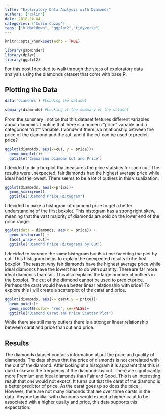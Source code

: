 ```yaml
---
title: "Exploratory Data Analysis with Diamonds"
authors: ["colin"]
date: 2018-10-04
categories: ["Colin Cozad"]
tags: ["R Markdown", "ggplot2","tidyverse"]
---
```


```r
knitr::opts_chunk$set(echo = TRUE)

library(gapminder)
library(dplyr)
library(ggplot2)
```

For this post I decided to walk through the steps of exploratory data analysis using the diamonds dataset that come with base R.

## Plotting the Data

```r
data('diamonds') #Loading the dataset

summary(diamonds) #Looking at the summary of the dataset
```

From the summary I notice that this dataset features different variables about diamonds. I notice that there is a numeric "price" variable and a categorical "cut"" variable. I wonder if there is a relationship between the price of the diamond and the cut, and if the cut can be used to predict price? 

```r
ggplot(diamonds, aes(x=cut, y = price))+
  geom_boxplot()+
  ggtitle("Comparing Diamond Cut and Price")
```

I decided to do a boxplot that measures the price statstics for each cut. The results were unexpected, fair diamonds had the highest average price while ideal had the lowest. There seems to be a lot of outliers in this visualization. 

```r
ggplot(diamonds, aes(x=price))+
  geom_histogram()+
  ggtitle("Diamond Price Histogram")
```

I decided to make a histogram of diamond price to get a better understanding of the first boxplot. This histogram has a strong right skew, meaning that the vast majority of diamonds are sold on the lower end of the price range. 

```r
ggplot(data = diamonds, aes(x = price)) +
  geom_histogram() +
  facet_wrap(~ cut)+
  ggtitle("Diamond Price Histograms by Cut")
```

I decided to recreate the same histogram but this time facetting the plot by cut. This histogram helps to explain the unexpected results in the first boxplot. The reason why fair diamonds have the highest average price while ideal diamonds have the lowest has to do with quantity. There are far more ideal diamonds than fair. This also explains the large number of outliers in the boxplot. The cut of the diamond cannot be used to predict price. Perhaps the carat would have a better linear relationship with price? To explore this I will create a scatterplot of the carat and price. 

```r
ggplot(diamonds, aes(x= carat,y = price))+
  geom_point()+
  geom_smooth(color= "red", se=FALSE)+
  ggtitle("Diamond Carat and Price Scatter Plot")
```

While there are still many outliers there is a stronger linear relationship between carat and price than cut and price.

## Results

The diamonds dataset contains information about the price and quality of diamonds. The data shows that the price of diamonds is not correlated with the cut of the diamond. After looking at a histogram it is apparent that this is due to skew in the frequency of the diamonds by cut. There are significantly more Premium and Ideal diamonds than Fair and Good. This is an interesting result that one would not expect. It turns out that the carat of the diamond is a better predictor of price. As the carat goes up so does the price. However; there are not many diamonds that are over three carats in the data. Anyone familiar with diamonds would expect a higher carat to be associated with a higher quality and price, this data supports this expectation.